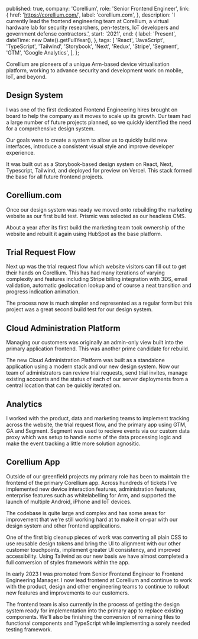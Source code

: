 
  published: true,
  company: 'Corellium',
  role: 'Senior Frontend Engineer',
  link: {
    href: 'https://corellium.com/',
    label: 'corellium.com',
  },
  description:
    'I currently lead the frontend engineering team at Corellium, a virtual hardware lab for security researchers, pen-testers, IoT developers and government defense contractors.',
  start: '2021',
  end: {
    label: 'Present',
    dateTime: new Date().getFullYear(),
  },
  tags: [
    'React',
    'JavaScript',
    'TypeScript',
    'Tailwind',
    'Storybook',
    'Next',
    'Redux',
    'Stripe',
    'Segment',
    'GTM',
    'Google Analytics',
  ],
};


Corellium are pioneers of a unique Arm-based device virtualisation platform, working to advance security and development work on mobile, IoT, and beyond.

## Design System

I was one of the first dedicated Frontend Engineering hires brought on board to help the company as it moves to scale up its growth. Our team had a large number of future projects planned, so we quickly identified the need for a comprehensive design system.

Our goals were to create a system to allow us to quickly build new interfaces, introduce a consistent visual style and improve developer experience.

It was built out as a Storybook-based design system on React, Next, Typescript, Tailwind, and deployed for preview on Vercel. This stack formed the base for all future frontend projects.

## Corellium.com

Once our design system was ready we moved onto rebuilding the marketing website as our first build test. Prismic was selected as our headless CMS.

About a year after its first build the marketing team took ownership of the website and rebuilt it again using HubSpot as the base platform.

## Trial Request Flow

Next up was the trial request flow which website visitors can fill out to get their hands on Corellium. This has had many iterations of varying complexity and features including Stripe billing integration with 3DS, email validation, automatic geolocation lookup and of course a neat transition and progress indication animation.

The process now is much simpler and represented as a regular form but this project was a great second build test for our design system.

## Cloud Administration Platform

Managing our customers was originally an admin-only view built into the primary application frontend. This was another prime candidate for rebuild.

The new Cloud Administration Platform was built as a standalone application using a modern stack and our new design system. Now our team of administrators can review trial requests, send trial invites, manage existing accounts and the status of each of our server deployments from a central location that can be quickly iterated on.

## Analytics

I worked with the product, data and marketing teams to implement tracking across the website, the trial request flow, and the primary app using GTM, GA and Segment. Segment was used to recieve events via our custom data proxy which was setup to handle some of the data processing logic and make the event tracking a little more solution agnositic.

## Corellium App

Outside of our greenfield projects my primary role has been to maintain the frontend of the primary Corellium app. Across hundreds of tickets I've implemented new device interaction features, administration features, enterprise features such as whitelabelling for Arm, and supported the launch of multiple Android, iPhone and IoT devices.

The codebase is quite large and complex and has some areas for improvement that we're still working hard at to make it on-par with our design system and other frontend applications.

One of the first big cleanup pieces of work was converting all plain CSS to use reusable design tokens and bring the UI to alignment with our other customer touchpoints, implement greater UI consistency, and improved accessibility. Using Tailwind as our new basis we have almost completed a full conversion of styles framework within the app.

In early 2023 I was promoted from Senior Frontend Engineer to Frontend Engineering Manager. I now lead frontend at Corellium and continue to work with the product, design and other engineering teams to continue to rollout new features and improvements to our customers.

The frontend team is also currently in the process of getting the design system ready for implementation into the primary app to replace existing components. We'll also be finishing the conversion of remaining files to functional components and TypeScript while implementing a sorely needed testing framework.
